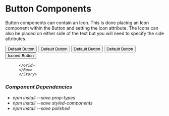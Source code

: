 

<Meta title="Buttons" component={Button} />

<H1> Button Components </H1>

<SubTitle> Button components can contain an Icon. This is done placing an Icon component within the Button and setting the icon attribute. The Icons can also be placed on either side of the text but you will need to specify the side attributes.
</SubTitle> 




<Preview>
    <Story name="Buttons">
 <Box maxWidth="600px" pad="20px 0">
          <Grid default="2fr 2fr 2fr" pad="30px 30px">
          <Box>
             <Button iconed={true} color={Theme.PrimaryColor}> Default Button <i className="icon-floppy" /></Button>
            </Box>
            <Box>
             <Button pale >Default Button </Button>
            </Box>
            <Box>
              <Button progress={true} color={Theme.PrimaryColor} > Default Button </Button>
            </Box>
            <Box>
             <Button color={Theme.PrimaryColor} > Default Button </Button>
            </Box>
            <Box>
             <Button pale iconed={true} >Iconed Button <i className="icon-floppy" /></Button>             
            </Box>
            
          </Grid>
          </Box>
          </Story>
         
</Preview>






<H3> Component Dependencies </H3>

- npm install --save prop-types
- npm install --save styled-components
- npm install --save polished
